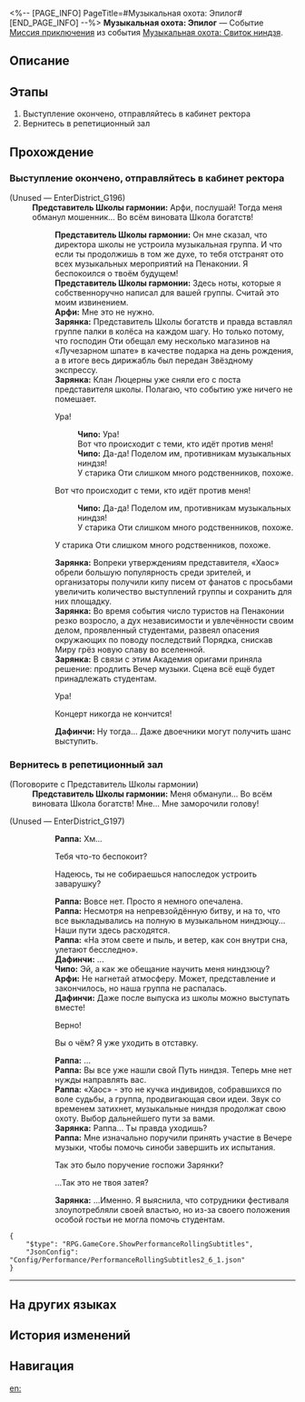 <%-- [PAGE_INFO]
PageTitle=#Музыкальная охота: Эпилог#
[END_PAGE_INFO] --%>
{{Дополнить|Диалоги.}}
{{Миссия Инфобокс
|id              = 8026105
|Название        = 
|Изображение     = Миссия Музыкальная охота Эпилог.png
|Тип             = Миссия приключения
|Событие         = Музыкальная охота: Свиток ниндзя
|Глава           = Музыкальная охота: Свиток ниндзя
|Условия         = Завершена [[Миссия приключения]] «[[Музыкальная охота: Конец]]»
|Персонажи       = Арфи; Дафинчи; Зарянка; Первопроходец; Представитель Школы гармонии; Раппа; Чипо
|СтартЛокация    = [[Пенакония]] — [[Академия оригами]]
|Мир             = Пенакония
|Предыдущая      = Музыкальная охота: Конец
|Следующая       = Сложное испытание
|Награды         = Звёздный нефрит*10; Путеводитель путешественника*2; Очищенный эфир*2; Кредиты*20 000
}}
'''Музыкальная охота: Эпилог''' — Событие [[Миссия приключения]] из события [[Музыкальная охота: Свиток ниндзя]].

==Описание==
{{Описание|Представитель школы получает по заслугам, и Вечер музыки продолжается. Ниндзя мелодии ещё не закончили свою охоту. Участники группы остаются верны своим убеждениям.}}

==Этапы==
# Выступление окончено, отправляйтесь в кабинет ректора
# Вернитесь в репетиционный зал

==Прохождение==
{{Дополнить}}
===Выступление окончено, отправляйтесь в кабинет ректора===
{{Описание миссии|тип=Миссия приключения|локация=Академия оригами|Заключительное выступление прошло отлично, и ваше приключение с группой подходит к концу...<br />Все выступления на Вечере музыки окончены. Вы не хотите расставаться с группой, но вам предстоит закончить ещё кое-какие дела. Отправляйтесь в кабинет ректора.}}
{{Диалог Начало}}

;(Unused &mdash; EnterDistrict_G196)
:'''Представитель Школы гармонии:''' Арфи, послушай! Тогда меня обманул мошенник... Во всём виновата Школа богатств!
::'''Представитель Школы гармонии:''' Он мне сказал, что директора школы не устроила музыкальная группа. И что если ты продолжишь в том же духе, то тебя отстранят ото всех музыкальных мероприятий на Пенаконии. Я беспокоился о твоём будущем!
::'''Представитель Школы гармонии:''' Здесь ноты, которые я собственноручно написал для вашей группы. Считай это моим извинением.
::'''Арфи:''' Мне это не нужно.
::'''Зарянка:''' Представитель Школы богатств и правда вставлял группе палки в колёса на каждом шагу. Но только потому, что господин Оти обещал ему несколько магазинов на «Лучезарном шпате» в качестве подарка на день рождения, а в итоге весь дирижабль был передан Звёздному экспрессу.
::'''Зарянка:''' Клан Люцерны уже сняли его с поста представителя школы. Полагаю, что событию уже ничего не помешает.
::{{Диалог|Стрелка}} Ура!
:::'''Чипо:''' Ура!
:::Вот что происходит с теми, кто идёт против меня!
:::'''Чипо:''' Да-да! Поделом им, противникам музыкальных ниндзя!
:::У старика Оти слишком много родственников, похоже.
::{{Диалог|Стрелка}} Вот что происходит с теми, кто идёт против меня!
:::'''Чипо:''' Да-да! Поделом им, противникам музыкальных ниндзя!
:::У старика Оти слишком много родственников, похоже.
::{{Диалог|Стрелка}} У старика Оти слишком много родственников, похоже.
::'''Зарянка:''' Вопреки утверждениям представителя, «Хаос» обрели большую популярность среди зрителей, и организаторы получили кипу писем от фанатов с просьбами увеличить количество выступлений группы и сохранить для них площадку.
::'''Зарянка:''' Во время события число туристов на Пенаконии резко возросло, а дух независимости и увлечённости своим делом, проявленный студентами, развеял опасения окружающих по поводу последствий Порядка, снискав Миру грёз новую славу во вселенной.
::'''Зарянка:''' В связи с этим Академия оригами приняла решение: продлить Вечер музыки. Сцена всё ещё будет принадлежать студентам.
::{{Диалог|Стрелка}} Ура!
::{{Диалог|Стрелка}} Концерт никогда не кончится!
::'''Дафинчи:''' Ну тогда... Даже двоечники могут получить шанс выступить.
::{{tx}}
{{Диалог Конец}}

===Вернитесь в репетиционный зал===
{{Описание миссии|тип=Миссия приключения|локация=Академия оригами|Заключительное выступление прошло отлично, и ваше приключение с группой подходит к концу...<br />Представитель Школы богатств получил по заслугам. Отправляйтесь в репетиционный зал и поговорите с Раппой.}}
{{Диалог Начало}}

;(Поговорите с Представитель Школы гармонии)
:'''Представитель Школы гармонии:''' Меня обманули... Во всём виновата Школа богатств! Мне... Мне заморочили голову!

;(Unused &mdash; EnterDistrict_G197)
:{{tx}}
::'''Раппа:''' Хм...
::{{Диалог|Стрелка}} Тебя что-то беспокоит?
::{{Диалог|Стрелка}} Надеюсь, ты не собираешься напоследок устроить заварушку?
::'''Раппа:''' Вовсе нет. Просто я немного опечалена.
::'''Раппа:''' Несмотря на непревзойдённую битву, и на то, что все выкладывались на полную в музыкальном ниндзюцу... Наши пути здесь расходятся.
::'''Раппа:''' «На этом свете и пыль, и ветер, как сон внутри сна, улетают бесследно».
::'''Дафинчи:''' ...
::'''Чипо:''' Эй, а как же обещание научить меня ниндзюцу?
::'''Арфи:''' Не нагнетай атмосферу. Может, представление и закончилось, но наша группа не распалась.
::'''Дафинчи:''' Даже после выпуска из школы можно выступать вместе!
::{{Диалог|Стрелка}} Верно!
::{{Диалог|Стрелка}} Вы о чём? Я уже {{MC|ж=собиралась|м=собирался}} уходить в отставку.
::'''Раппа:''' ...
::'''Раппа:''' Вы все уже нашли свой Путь ниндзя. Теперь мне нет нужды направлять вас.
::'''Раппа:''' «Хаос» - это не кучка индивидов, собравшихся по воле судьбы, а группа, продвигающая свои идеи. Звук со временем затихнет, музыкальные ниндзя продолжат свою охоту. Выбор дальнейшего пути за вами.
::'''Зарянка:''' Раппа... Ты правда уходишь?
::'''Раппа:''' Мне изначально поручили принять участие в Вечере музыки, чтобы помочь синоби завершить их испытания.
::{{Диалог|Стрелка}} Так это было поручение госпожи Зарянки?
::{{Диалог|Стрелка}} ...Так это не твоя затея?
::'''Зарянка:''' ...Именно. Я выяснила, что сотрудники фестиваля злоупотребляли своей властью, но из-за своего положения особой гостьи не могла помочь студентам.
::{{tx}}
<pre>{
	"$type": "RPG.GameCore.ShowPerformanceRollingSubtitles",
	"JsonConfig": "Config/Performance/PerformanceRollingSubtitles2_6_1.json"
}</pre>
:{{tx}}
----
:{{tx}}
{{Диалог Конец}}

==На других языках==
{{На других языках
|en   = Sound Hunt: Epilogue
|zhs  = 音律狩猎•余言
|zht  = 音律狩獵•餘言
|ja   = 音律狩猟・後書き
|ko   = 음률 사냥•후서
|es   = Cacería del Sonido: Epílogo
|fr   = Chasse au son&nbsp;: Épilogue
|ru   = Музыкальная охота: Эпилог
|th   = ทำนองไล่ล่า: บทส่งท้าย
|vi   = Săn Bắn Âm Luật: Vĩ Thanh
|de   = Klangjagd: Der Epilog
|id   = Perburuan Nada: Epilog
|pt   = Caça ao Som: Epílogo
}}

==История изменений==
{{История изменений|3.5}}

==Навигация==
{{Миссия приключения Навбокс|Глава }}

[[en:]]
